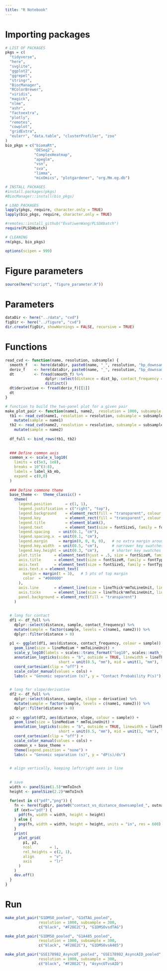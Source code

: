 ```yaml
---
title: "R Notebook"
---
```


# Importing packages
```r
# LIST OF PACKAGES
pkgs = c(
  "tidyverse",
  "here",
  "svglite",
  "ggplot2",
  "ggrepel",
  "stringr",
  "BiocManager",
  "RColorBrewer",
  "viridis",
  "magick",
  "nlme",
  "ashr",
  "factoextra",
  "plotly",
  "remotes",
  "cowplot",
  "gridExtra",
  "eulerr", "data.table", "clusterProfiler", "zoo"
)
bio_pkgs = c("biomaRt",
             "DESeq2",
             "ComplexHeatmap",
             "apeglm",
             "vsn",
             "sva",
             "limma",
             "mixOmics", "plotgardener", "org.Mm.eg.db")

# INSTALL PACKAGES
#install.packages(pkgs)
#BiocManager::install(bio_pkgs)

# LOAD PACKAGES
lapply(pkgs, require, character.only = TRUE)
lapply(bio_pkgs, require, character.only = TRUE)

#remotes::install_github("EvaYiwenWang/PLSDAbatch")
require(PLSDAbatch)

# CLEANING
rm(pkgs, bio_pkgs)

options(scipen = 999)
```

# Figure parameters
```r
source(here("script", "figure_parameter.R"))
```

# Parameters
```r
dataDir <- here("../data", "cvd")
figDir <- here("../figure", "cvd")
dir.create(figDir, showWarnings = FALSE, recursive = TRUE)
```

# Functions
```r
read_cvd <- function(name, resolution, subsample) {
  smooth_f   <- here(dataDir, paste0(name, "_", resolution, "bp_downsampled-", subsample, "M_cvd_smooth.tsv"))
  deriv_f    <- here(dataDir, paste0(name, "_", resolution, "bp_downsampled-", subsample, "M_cvd_smooth_merged_derivative.tsv"))
  dt         <- fread(smooth_f) %>%
                  dplyr::select(distance = dist_bp, contact_frequency = balanced.avg.smoothed.agg) %>%
                  distinct()
  dt$derivative <- fread(deriv_f)[[1]]
  dt
}

# function to build the two-panel plot for a given pair
make_plot_pair <- function(name1, name2,  resolution = 1000, subsample = 300, cols, outname) {
  tb1 <- read_cvd(name1, resolution = resolution, subsample = subsample) %>%
    mutate(sample = name1)
  tb2 <- read_cvd(name2, resolution = resolution, subsample = subsample) %>%
    mutate(sample = name2)
  
  df_full <- bind_rows(tb1, tb2)
  
  
  ### Define common axis
  common_x <- scale_x_log10(
    limits = c(5e3, 1e8),
    breaks = 10^(3:8),
    labels = label_kb_mb,
    expand = c(0,0)
  )
  
  ### Define commone theme
  base_theme <-  theme_classic() +
    theme(
      legend.position      = c(1, 1),
      legend.justification = c("right", "top"),
      legend.background    = element_rect(fill = "transparent", colour = NA),
      legend.key           = element_rect(fill = "transparent", colour = NA),
      legend.title         = element_blank(),
      legend.text          = element_text(size = fontSizeS, family = fontType, color = "#000000"),
      legend.spacing    = unit(0.1, "cm"),
      legend.spacing.x  = unit(0.1, "cm"),
      legend.margin     = margin(0, 0, 0, 0),   # no extra margin around the legend
      legend.key.width  = unit(0.5, "cm"),      # narrower key swatches
      legend.key.height = unit(0.3, "cm"),      # shorter key swatches
      plot.title      = element_text(hjust = .5, size = fontSizeM, family = fontType),
      axis.title      = element_text(size = fontSizeM, family = fontType, color = "#000000"),
      axis.text       = element_text(size = fontSizeS, family = fontType, color = "#000000"),
      axis.text.x = element_text(
        margin = margin(t = 3),   # 5 pts of top margin
        color  = "#000000"
      ),
      axis.line       = element_line(size = lineThick*mmToLineUnit, lineend = "square", color = "#000000"),
      axis.ticks      = element_line(size = lineThick*mmToLineUnit, lineend = "square", color = "#000000"),
      panel.background = element_rect(fill = "transparent")
    )
  
  
  # long for contact
  df1 <- df_full %>%
    dplyr::select(distance, sample, contact_frequency) %>%
    mutate(sample = factor(sample, levels = c(name1, name2))) %>%
    dplyr::filter(distance > 0)
  
  p1 <- ggplot(df1, aes(distance, contact_frequency, colour = sample)) +
    geom_line(size = lineMedium * mmToLineUnit) +
    scale_y_log10(labels = scales::trans_format("log10", scales::math_format(10^.x))) +
    annotation_logticks(sides = "b", outside = TRUE, linewidth = lineThick/2.13, 
                        short = unit(0.5, "mm"), mid = unit(1, "mm"), long = unit(1.5, "mm")) +
    coord_cartesian(clip = "off") +
    scale_color_manual(values = cols) +
    labs(x = "Genomic separation (s)", y = "Contact Probability P(s)") + common_x + base_theme
  

  # long for slope/derivative
  df2 <- df_full %>%
    dplyr::select(distance, sample, slope = derivative) %>%
    mutate(sample = factor(sample, levels = c(name1, name2))) %>%
    dplyr::filter(distance > 0)
  
  p2 <- ggplot(df2, aes(distance, slope, colour = sample)) +
    geom_line(size = lineMedium * mmToLineUnit) +
    annotation_logticks(sides = "b", outside = TRUE, linewidth = lineThick/2.13, 
                        short = unit(0.5, "mm"), mid = unit(1, "mm"), long = unit(1.5, "mm")) +
    coord_cartesian(clip = "off") +
    scale_color_manual(values = cols) +
    common_x + base_theme +
    theme(legend.position = "none") +
    labs(x = "Genomic separation (s)", y = "dP(s)/ds")

  
  # align vertically, keeping left/right axes in line
  
  
  # save
  width <- panelSize(1.5)*mmToInch
  height <- panelSize(2.2)*mmToInch
  
  for(ext in c("pdf","png")) {
    fn <- here(figDir, paste0("contact_vs_distance_downsampled_", outname, ".", ext))
    if (ext=="pdf") {
      pdf(fn, width = width, height = height)
    } else {
      png(fn, width = width, height = height, units = "in", res = 600)
    }
    print(
      plot_grid(
        p1, p2,
        ncol        = 1,
        rel_heights = c(2, 1),
        align       = "v",
        axis        = "lr"
      )
    )
    dev.off()
  }
}
```


# Run
```r
make_plot_pair("G1DMSO_pooled", "G1dTAG_pooled",
               resolution = 1000, subsample = 300,
               c("black", "#F28E2C"), "G1DMSOvsdTAG")

make_plot_pair("G1DMSO_pooled", "G1A485_pooled",
               resolution = 1000, subsample = 300,
               c("black", "#F28E2C"), "G1DMSOvsA485")

make_plot_pair("GSE178982_AsyncUT_pooled", "GSE178982_AsyncAID_pooled",
               resolution = 1000, subsample = 300,
               c("black", "#F28E2C"), "AsyncUTvsAID")

```
